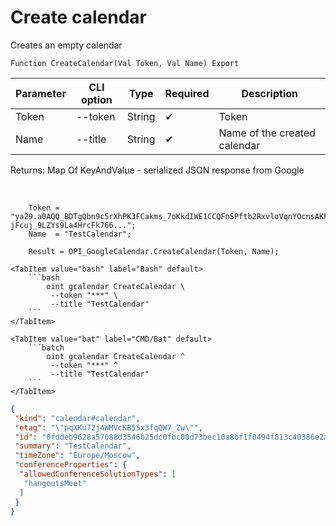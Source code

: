 ﻿---
sidebar_position: 1
description: Create calendar and other functions to work with Google Calendar in the Open Integration Package, a free open-source integration library for 1C:Enterprise 8, OneScript and CLI
keywords: [1C, 1С, 1С:Enterprise, 1С:Enterprise 8.3, API, Integration, Services, Exchange, OneScript, CLI, Google Calendar]
---


# Create calendar
 Creates an empty calendar



`Function CreateCalendar(Val Token, Val Name) Export`

  | Parameter | CLI option | Type | Required | Description |
  |-|-|-|-|-|
  | Token | --token | String | &#x2714; | Token |
  | Name | --title | String | &#x2714; | Name of the created calendar |

  
  Returns:  Map Of KeyAndValue - serialized JSON response from Google

<br/>




```bsl title="1C:Enterprise/OneScript code example"
    Token = "ya29.a0AQQ_BDTgQbn9c5rXhPK3FCakms_7oKkdIWE1CCQFnSPftb2RxvloVqnYOcnsAKhXrD0Gq8Tz2Kgn5IBXG5E25uksZfvvTtXob-jFcuj_9LZYs9La4HrcFk766...";
    Name  = "TestCalendar";

    Result = OPI_GoogleCalendar.CreateCalendar(Token, Name);
```
 

 <Tabs>
  
    <TabItem value="bash" label="Bash" default>
        ```bash
            oint gcalendar CreateCalendar \
             --token "***" \
             --title "TestCalendar"
        ```
    </TabItem>
  
    <TabItem value="bat" label="CMD/Bat" default>
        ```batch
            oint gcalendar CreateCalendar ^
             --token "***" ^
             --title "TestCalendar"
        ```
    </TabItem>
</Tabs>


```json title="Result"
{
 "kind": "calendar#calendar",
 "etag": "\"pqXKu72j4WMVcKB55x3fqQW7_Zw\"",
 "id": "0fddeb9628a57088d3546b25dc0fbc00d73bec10a8bf1f0494f813c40386e2ad@group.calendar.google.com",
 "summary": "TestCalendar",
 "timeZone": "Europe/Moscow",
 "conferenceProperties": {
  "allowedConferenceSolutionTypes": [
   "hangoutsMeet"
  ]
 }
}
```
